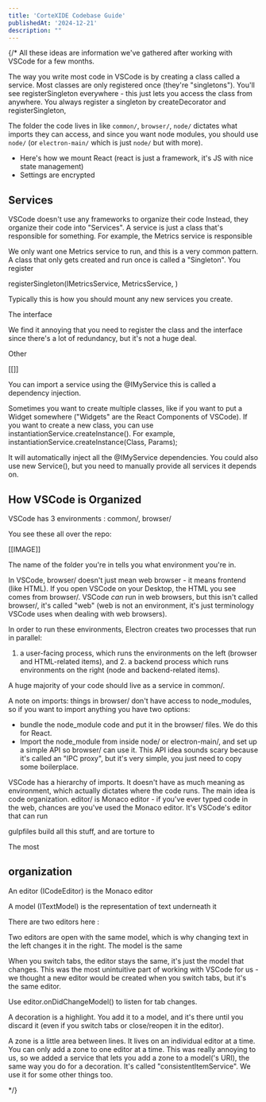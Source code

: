 ```yaml
---
title: 'CorteXIDE Codebase Guide'
publishedAt: '2024-12-21'
description: ""
---
```


{/* 
All these ideas are information we've gathered after working with VSCode for a few months.



The way you write most code in VSCode is by creating a class called a service. 
Most classes are only registered once (they're "singletons"). 
You'll see registerSingleton everywhere - this just lets you access the class from anywhere.
You always register a singleton by createDecorator and registerSingleton, 

The folder the code lives in like `common/`, `browser/`, `node/` dictates what imports they can access, and since you want node modules, you should use `node/` (or `electron-main/` which is just `node/` but with more).  


- Here's how we mount React  (react is just a framework, it's JS with nice state management)
- Settings are encrypted



## Services
VSCode doesn't use any frameworks to organize their code 
Instead, they organize their code into "Services". A service is just a class that's responsible for something. For example, the Metrics service
is responsible 


We only want one Metrics service to run, and this is a very common pattern. A class that only gets created and run once is called a "Singleton". You register 

registerSingleton(IMetricsService, MetricsService, )

Typically this is how you should mount any new services you create.

The interface

We find it annoying that you need to register the class and the interface since there's a lot of redundancy, but it's not a huge deal.

Other 

[[]]

You can import a service using the 
@IMyService
this is called a dependency injection.


Sometimes you want to create multiple classes, like if you want to 
put a Widget somewhere ("Widgets" are the React Components of VSCode).
If you want to create a new class, you can use instantiationService.createInstance().
For example, instantiationService.createInstance(Class, Params);

It will automatically inject all the @IMyService dependencies. You could also use new Service(), but you need to manually provide all services it depends on.



## How VSCode is Organized



VSCode has 3 environments : common/, browser/


You see these all over the repo:

[[IMAGE]]

The name of the folder you're in tells you what environment you're in.

In VSCode, browser/ doesn't just mean web browser - it means frontend (like HTML). If you open VSCode on your Desktop, the HTML you see comes from browser/.
VSCode *can* run in web browsers, but this isn't called browser/, it's called "web" (web is not an environment, it's just terminology VSCode uses when dealing with web browsers). 

In order to run these environments, Electron creates two processes that run in parallel:
1. a user-facing process, which runs the environments on the left (browser and HTML-related items),
and 2. a backend process which runs environments on the right (node and backend-related items).

A huge majority of your code should live as a service in common/.

A note on imports: things in browser/ don't have access to node_modules, so if you want to import anything you have two options:

- bundle the node_module code and put it in the browser/ files. We do this for React.
- Import the node_module from inside node/ or electron-main/, and set up a simple API so browser/ can use it. 
This API idea sounds scary because it's called an "IPC proxy", but it's very simple, you just need to copy some boilerplace.


VSCode has a hierarchy of imports. It doesn't have as much meaning as environment, which actually dictates where the code runs.
The main idea is code organization. 
editor/ is Monaco editor - if you've ever typed code in the web, chances are you've used the Monaco editor. It's VSCode's editor that can run 

gulpfiles build all this stuff, and are torture to 

The most 








## organization

An editor (ICodeEditor) is the Monaco editor 


A model (ITextModel) is the representation of text underneath it 



There are two editors here :


Two editors are open with the same model, which is why changing text in the left changes it in the right. The model is the same 



When you switch tabs, the editor stays the same, it's just the model that changes. 
This was the most unintuitive part of working with VSCode for us - we thought a new editor would be created when you switch 
tabs, but it's the same editor.

Use editor.onDidChangeModel() to listen for tab changes.



A decoration is a highlight. You add it to a model, and it's there until you discard it (even if you switch tabs or close/reopen it in the editor).

A zone is a little area between lines. It lives on an individual editor at a time. 
You can only add a zone to one editor at a time.
This was really annoying to us, so we added a service that lets you add a zone to a model('s URI), the same way you do for a decoration. 
It's called "consistentItemService". We use it for some other things too.







*/}
